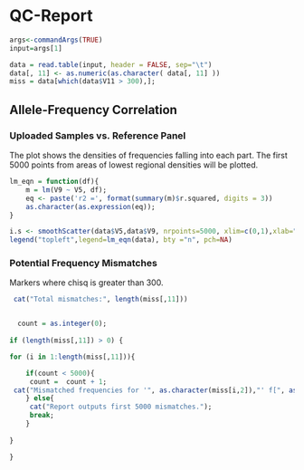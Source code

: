 QC-Report
========================================================

```{r echo=FALSE}

args<-commandArgs(TRUE)
input=args[1]

data = read.table(input, header = FALSE, sep="\t")
data[, 11] <- as.numeric(as.character( data[, 11] ))
miss = data[which(data$V11 > 300),];


```


## Allele-Frequency Correlation


### Uploaded Samples vs. Reference Panel

The plot shows the densities of frequencies falling into each part. The first 5000 points from areas of lowest regional densities will be plotted.

```{r echo=FALSE}

lm_eqn = function(df){
    m = lm(V9 ~ V5, df);
    eq <- paste('r2 =', format(summary(m)$r.squared, digits = 3))
    as.character(as.expression(eq)); 
}

i.s <- smoothScatter(data$V5,data$V9, nrpoints=5000, xlim=c(0,1),xlab="Ref Allele Frequency (Uploaded Samples)", ylab="Ref Allele Frequency (Reference Panel)",useRaster=TRUE)
legend("topleft",legend=lm_eqn(data), bty ="n", pch=NA)

```

### Potential Frequency Mismatches

Markers where chisq is greater than 300. 

```{r echo=FALSE}

 cat("Total mismatches:", length(miss[,11]))


  count = as.integer(0); 
  
if (length(miss[,11]) > 0) {

for (i in 1:length(miss[,11])){

    if(count < 5000){
     count =  count + 1; 
 cat("Mismatched frequencies for '", as.character(miss[i,2]),"' f[", as.character(miss[i,3]) ,",", as.character(miss[i,4]),"] = [",miss[i,5],",",miss[i,6],"] vs [", miss[i,9], ",", miss[i,10], "], chisq ",miss[i,11], "\n",sep=""); 
	} else{
	 cat("Report outputs first 5000 mismatches.");
	 break;
	}
	
}

}

```

